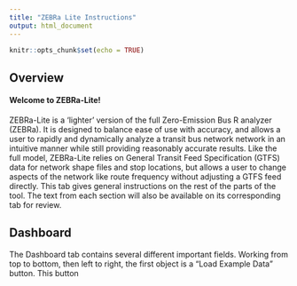 ```yaml
---
title: "ZEBRa Lite Instructions"
output: html_document
---
```


```r
knitr::opts_chunk$set(echo = TRUE)
```

## Overview

#### Welcome to ZEBRa-Lite!
ZEBRa-Lite is a 'lighter' version of the full Zero-Emission Bus R analyzer (ZEBRa).  It is designed to balance ease of use with accuracy, and allows a user to rapidly and dynamically analyze a transit bus network network in an intuitive manner while still providing reasonably accurate results.  Like the full model, ZEBRa-Lite relies on General Transit Feed Specification (GTFS) data for network shape files and stop locations, but allows a user to change aspects of the network like route frequency without adjusting a GTFS feed directly.  This tab gives general instructions on the rest of the parts of the tool.  The text from each section will also be available on its corresponding tab for review.

## Dashboard
The Dashboard tab contains several different important fields.  Working from top to bottom, then left to right, the first object is a "Load Example Data" button.  This button
